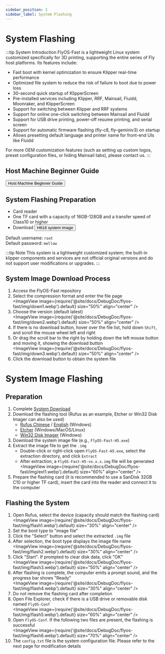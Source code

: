 ```yaml
---
sidebar_position: 2
sidebar_label: System Flashing
---
```



# System Flashing

:::tip System Introduction
FlyOS-Fast is a lightweight Linux system customized specifically for 3D printing, supporting the entire series of Fly host platforms. Its features include:

- Fast boot with kernel optimization to ensure Klipper real-time performance
- Optimized file system to reduce the risk of failure to boot due to power loss
- 30-second quick startup of KlipperScreen
- Pre-installed services including Klipper, RRF, Mainsail, Fluidd, Moonraker, and KlipperScreen
- Support for switching between Klipper and RRF systems
- Support for online one-click switching between Mainsail and Fluidd
- Support for USB drive printing, power-off resume printing, and serial screen
- Support for automatic firmware flashing (fly-c8, fly-geminiv3) on startup
- Allows presetting default language and printer name for front-end UIs like Fluidd

For more OEM customization features (such as setting up custom logos, preset configuration files, or hiding Mainsail tabs), please contact us.
:::

## Host Machine Beginner Guide

<Button variant="contained" disableElevation href="/docs/DebugDoc/baodian/host/">Host Machine Beginner Guide</Button>

## System Flashing Preparation

- Card reader
- One TF card with a capacity of 16GB-128GB and a transfer speed of Class10 or higher
- Download <Button variant="contained" disableElevation href="https://g-ofpa1390.coding.net/public-artifacts/3D-Printers/flyos-fast/packages">H618 system image</Button>

Default username: `root`  
Default password: `mellow`

:::tip Note
This system is a lightweight customized system; the built-in klipper components and services are not official original versions and do not support user modifications or upgrades.
:::

## System Image Download Process

1. Access the FlyOS-Fast repository
2. Select the compression format and enter the file page  
    <ImageView image={require('@site/docs/DebugDoc/flyos-fast/img/down1.webp').default} size="50%" align="center" />
3. Choose the version (default latest)  
    <ImageView image={require('@site/docs/DebugDoc/flyos-fast/img/down2.webp').default} size="50%" align="center" />
4. If there is no download button, hover over the file list, hold down `Shift`, and scroll the mouse wheel left and right
5. Or drag the scroll bar to the right by holding down the left mouse button and moving it, showing the download button  
    <ImageView image={require('@site/docs/DebugDoc/flyos-fast/img/down3.webp').default} size="50%" align="center" />
6. Click the download button to obtain the system file

# System Image Flashing

## Preparation

1. Complete [System Download](https://g-ofpa1390.coding.net/public-artifacts/3D-Printers/flyos-fast/packages)
2. Download the flashing tool (Rufus as an example, Etcher or Win32 Disk Imager can also be used)
    - [Rufus Chinese](https://rufus.ie/zh/#download) / [English](https://rufus.ie/en/#download) (Windows)
    - [Etcher](https://etcher.balena.io/#download-etcher) (Windows/MacOS/Linux)
    - [Win32 Disk Imager](https://sourceforge.net/projects/win32diskimager/) (Windows)
3. Download the system image file (e.g., `FlyOS-Fast-H5.exe`)
4. Extract the image file to get the `.img`
    - Double-click or right-click open `FlyOS-Fast-H5.exe`, select the extraction directory, and click `Extract`
    - After extraction, a `FlyOS-Fast-H5-vx.x.x.img` file will be generated  
      <ImageView image={require('@site/docs/DebugDoc/flyos-fast/img/ext1.webp').default} size="60%" align="center" />
5. Prepare the flashing card (it is recommended to use a SanDisk 32GB C10 or higher TF card), insert the card into the reader and connect it to the computer

## Flashing the System

1. Open Rufus, select the device (capacity should match the flashing card)  
    <ImageView image={require('@site/docs/DebugDoc/flyos-fast/img/flash1.webp').default} size="30%" align="center" />
2. Set the boot type to "image file"
3. Click the "Select" button and select the extracted `.img` file
4. After selection, the boot type displays the image file name  
    <ImageView image={require('@site/docs/DebugDoc/flyos-fast/img/flash2.webp').default} size="30%" align="center" />
5. Click "Start". If prompted to clear disk data, click "OK"  
    <ImageView image={require('@site/docs/DebugDoc/flyos-fast/img/flash3.webp').default} size="50%" align="center" />
6. After flashing is complete, the computer emits a prompt sound, and the progress bar shows "Ready"  
    <ImageView image={require('@site/docs/DebugDoc/flyos-fast/img/flash4.webp').default} size="30%" align="center" />
7. Do not remove the flashing card after completion
8. Open File Explorer, check if there is a USB drive or removable disk named `FlyOS-Conf`  
    <ImageView image={require('@site/docs/DebugDoc/flyos-fast/img/flash5.webp').default} size="60%" align="center" />
9. Open `FlyOS-Conf`. If the following two files are present, the flashing is successful  
    <ImageView image={require('@site/docs/DebugDoc/flyos-fast/img/flash6.webp').default} size="70%" align="center" />
10. The `config.txt` file is the system configuration file. Please refer to the next page for modification details
